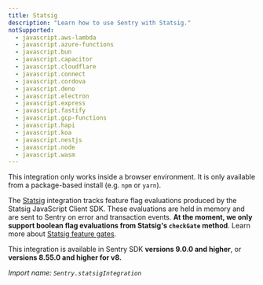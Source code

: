 ```yaml
---
title: Statsig
description: "Learn how to use Sentry with Statsig."
notSupported:
  - javascript.aws-lambda
  - javascript.azure-functions
  - javascript.bun
  - javascript.capacitor
  - javascript.cloudflare
  - javascript.connect
  - javascript.cordova
  - javascript.deno
  - javascript.electron
  - javascript.express
  - javascript.fastify
  - javascript.gcp-functions
  - javascript.hapi
  - javascript.koa
  - javascript.nestjs
  - javascript.node
  - javascript.wasm
---
```


<PlatformContent includePath="feature-flags/prerelease-alert" />

<Alert level="info">

This integration only works inside a browser environment. It is only available from a package-based install (e.g. `npm` or `yarn`).

</Alert>

The [Statsig](https://www.statsig.com/) integration tracks feature flag evaluations produced by the Statsig JavaScript Client SDK. These evaluations are held in memory and are sent to Sentry on error and transaction events. **At the moment, we only support boolean flag evaluations from Statsig's `checkGate` method**. Learn more about [Statsig feature gates](https://docs.statsig.com/feature-flags/working-with/).

This integration is available in Sentry SDK **versions 9.0.0 and higher**, or **versions 8.55.0 and higher for v8.**

_Import name: `Sentry.statsigIntegration`_

<PlatformContent includePath="/configuration/statsig" />

<PlatformContent includePath="feature-flags/next-steps" />
